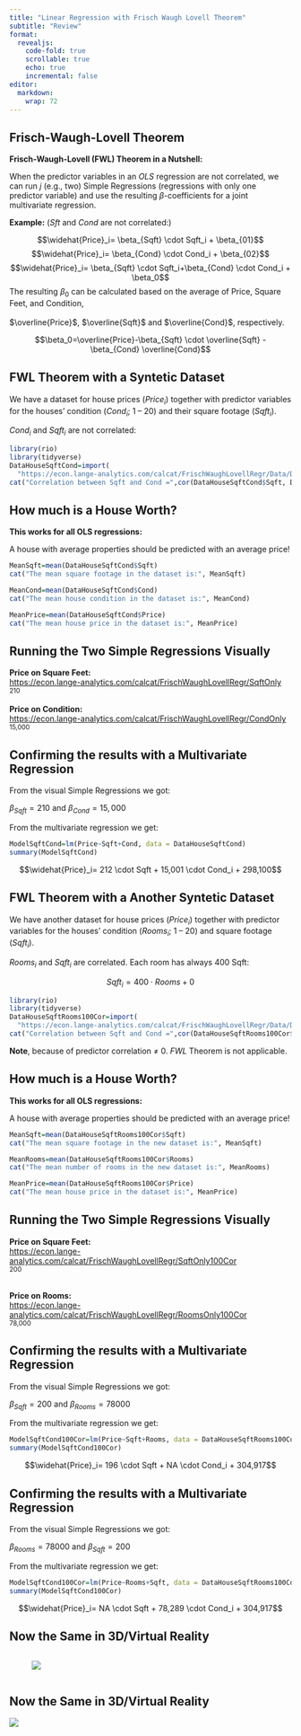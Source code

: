 ```yaml
---
title: "Linear Regression with Frisch Waugh Lovell Theorem"
subtitle: "Review"
format: 
  revealjs:
    code-fold: true
    scrollable: true
    echo: true
    incremental: false
editor: 
  markdown: 
    wrap: 72
---
```


## Frisch-Waugh-Lovell Theorem {.smaller}

**Frisch-Waugh-Lovell (FWL) Theorem in a Nutshell:**

When the predictor variables in an *OLS* regression are not correlated,
we can run $j$ (e.g., two) Simple Regressions (regressions with only one
predictor variable) and use the resulting $\beta$-coefficients for a
joint multivariate regression.

**Example:** ($Sft$ and $Cond$ are not correlated:)

$$\widehat{Price}_i= \beta_{Sqft} \cdot Sqft_i + \beta_{01}$$
$$\widehat{Price}_i= \beta_{Cond} \cdot Cond_i + \beta_{02}$$
$$\widehat{Price}_i= \beta_{Sqft} \cdot Sqft_i+\beta_{Cond} \cdot Cond_i + \beta_0$$
The resulting $\beta_0$ can be calculated based on the average of Price,
Square Feet, and Condition, <br> <br> $\overline{Price}$,
$\overline{Sqft}$ and $\overline{Cond}$, respectively.

$$\beta_0=\overline{Price}-\beta_{Sqft} \cdot \overline{Sqft} - \beta_{Cond} \overline{Cond}$$

## FWL Theorem with a Syntetic Dataset

We have a dataset for house prices ($Price_i$) together with predictor
variables for the houses' condition ($Cond_i$; 1 -- 20) and their square
footage ($Sqft_i$).

$Cond_i$ and $Sqft_i$ are not correlated:

```r
library(rio)
library(tidyverse)
DataHouseSqftCond=import(
  "https://econ.lange-analytics.com/calcat/FrischWaughLovellRegr/Data/DataDiagram.csv") |>   rename(Cond=Grade)
cat("Correlation between Sqft and Cond =",cor(DataHouseSqftCond$Sqft, DataHouseSqftCond$Cond))

```

## How much is a House Worth?

**This works for all OLS regressions:**

A house with average properties should be predicted with an average
price!

```r
MeanSqft=mean(DataHouseSqftCond$Sqft)
cat("The mean square footage in the dataset is:", MeanSqft)

MeanCond=mean(DataHouseSqftCond$Cond)
cat("The mean house condition in the dataset is:", MeanCond)

MeanPrice=mean(DataHouseSqftCond$Price)
cat("The mean house price in the dataset is:", MeanPrice)
```

## Running the Two Simple Regressions Visually

**Price on Square Feet:**<br>
[https://econ.lange-analytics.com/calcat/FrischWaughLovellRegr/SqftOnly](https://econ.lange-analytics.com/calcat/FrischWaughLovellRegr/SqftOnly){target="Blank_"}<br>
<small>210</small> <br><br> **Price on Condition:**<br>
[https://econ.lange-analytics.com/calcat/FrischWaughLovellRegr/CondOnly](https://econ.lange-analytics.com/calcat/FrischWaughLovellRegr/CondOnly){target="Blank_"}<br>
<small>15,000</small>

## Confirming the results with a Multivariate Regression {.smaller}

From the visual Simple Regressions we got:

$\beta_{Sqft}=210$ and $\beta_{Cond}=15,000$

From the multivariate regression we get:

```r
ModelSqftCond=lm(Price~Sqft+Cond, data = DataHouseSqftCond)
summary(ModelSqftCond)
```

$$\widehat{Price}_i= 212 \cdot Sqft + 15,001 \cdot Cond_i + 298,100$$

## FWL Theorem with a Another Syntetic Dataset

We have another dataset for house prices ($Price_i$) together with
predictor variables for the houses' condition ($Rooms_i$; 1 -- 20) and
square footage ($Sqft_i$).

$Rooms_i$ and $Sqft_i$ are correlated. Each room has always 400 Sqft:

$$Sqft_i=400\cdot Rooms + 0$$

```r
library(rio)
library(tidyverse)
DataHouseSqftRooms100Cor=import(
  "https://econ.lange-analytics.com/calcat/FrischWaughLovellRegr/Data/DataDiagram100Cor.csv") 
cat("Correlation between Sqft and Cond =",cor(DataHouseSqftRooms100Cor$Sqft, DataHouseSqftRooms100Cor$Rooms))

```

**Note**, because of predictor correlation $\neq$ 0. *FWL* Theorem is
not applicable.

## How much is a House Worth?

**This works for all OLS regressions:**

A house with average properties should be predicted with an average
price!

```r
MeanSqft=mean(DataHouseSqftRooms100Cor$Sqft)
cat("The mean square footage in the new dataset is:", MeanSqft)

MeanRooms=mean(DataHouseSqftRooms100Cor$Rooms)
cat("The mean number of rooms in the new dataset is:", MeanRooms)

MeanPrice=mean(DataHouseSqftRooms100Cor$Price)
cat("The mean house price in the dataset is:", MeanPrice)
```

## Running the Two Simple Regressions Visually

**Price on Square Feet:**<br>
[https://econ.lange-analytics.com/calcat/FrischWaughLovellRegr/SqftOnly100Cor](https://econ.lange-analytics.com/calcat/FrischWaughLovellRegr/SqftOnly100Cor){target="Blank_"}<br>
<small>200</small> <br><br>

**Price on Rooms:**<br>
[https://econ.lange-analytics.com/calcat/FrischWaughLovellRegr/RoomsOnly100Cor](https://econ.lange-analytics.com/calcat/FrischWaughLovellRegr/RoomsOnly100Cor){target="Blank_"}<br>
<small>78,000</small>

## Confirming the results with a Multivariate Regression {.smaller}

From the visual Simple Regressions we got:

$\beta_{Sqft}=200$ and $\beta_{Rooms}=78000$

From the multivariate regression we get:

```r
ModelSqftCond100Cor=lm(Price~Sqft+Rooms, data = DataHouseSqftRooms100Cor)
summary(ModelSqftCond100Cor)
```

$$\widehat{Price}_i= 196 \cdot Sqft + NA \cdot Cond_i + 304,917$$

## Confirming the results with a Multivariate Regression {.smaller}

From the visual Simple Regressions we got:

$\beta_{Rooms}=78000$ and $\beta_{Sqft}=200$

From the multivariate regression we get:

```r
ModelSqftCond100Cor=lm(Price~Rooms+Sqft, data = DataHouseSqftRooms100Cor)
summary(ModelSqftCond100Cor)
```

$$\widehat{Price}_i= NA \cdot Sqft + 78,289 \cdot Cond_i + 304,917$$

## Now the Same in 3D/Virtual Reality
::: {style="overflow: hidden;"}
![![](images/clipboard-1227717430.png)](Diagram3DAppScreenShot.jpg)
:::

## Now the Same in 3D/Virtual Reality

![](images/clipboard-2215799233.png)
